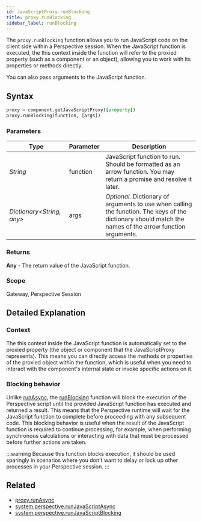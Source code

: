 ```yaml
---
id: JavaScriptProxy.runBlocking
title: proxy.runBlocking
sidebar_label: runBlocking
---
```


The `proxy.runBlocking` function allows you to run JavaScript code on the client side within a Perspective session. 
 When the JavaScript function is executed, the this context inside the function will refer to the proxied property (such as a component or an object), allowing you to work with its properties or methods directly.

You can also pass arguments to the JavaScript function.

## Syntax

```python
proxy = component.getJavaScriptProxy([property])
proxy.runBlocking(function, [args])
```

### Parameters

<APITable>

| Type | Parameter | Description |
| --- | --- | --- |
| _String_ | function | JavaScript function to run. Should be formatted as an arrow function. You may return a promise and resolve it later.
| _Dictionary\<String, any>_ | args | _Optional._ Dictionary of arguments to use when calling the function. The keys of the dictionary should match the names of the arrow function arguments.

</APITable>


### Returns
__Any__ - The return value of the JavaScript function.

### Scope
Gateway, Perspective Session

## Detailed Explanation

### Context
The this context inside the JavaScript function is automatically set to the proxied property (the object or component that the JavaScriptProxy represents).
This means you can directly access the methods or properties of the proxied object within the function, which is useful when you need to interact with the component's internal state or invoke specific actions on it.

### Blocking behavior
Unlike [runAsync], the [runBlocking] function will block the execution of the Perspective script until the provided JavaScript function has executed and returned a result. 
This means that the Perspective runtime will wait for the JavaScript function to complete before proceeding with any subsequent code. 
This blocking behavior is useful when the result of the JavaScript function is required to continue processing, for example, when performing synchronous calculations or interacting with data that must be processed before further actions are taken.

:::warning
Because this function blocks execution, it should be used sparingly in scenarios where you don't want to delay or lock up other processes in your Perspective session.
:::


## Related
- [proxy.runAsync](./runBlocking.mdx)
- [system.perspective.runJavaScriptAsync](/ignition/embr-periscope/scripting/perspective/system-perspective-runJavaScriptAsync)
- [system.perspective.runJavaScriptBlocking](/ignition/embr-periscope/scripting/perspective/system-perspective-runJavaScriptBlocking)

[runAsync]: ./runAsync.mdx
[runBlocking]: ./